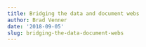 ```yaml
---
title: Bridging the data and document webs
author: Brad Venner
date: '2018-09-05'
slug: bridging-the-data-document-webs
---
```

